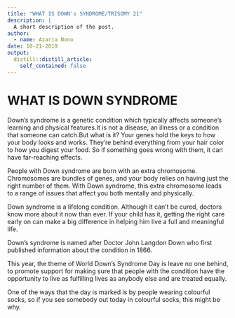 ```yaml
---
title: "WHAT IS DOWN's SYNDROME/TRISOMY 21"
description: |
  A short description of the post.
author:
  - name: Azaria Nono
date: 10-21-2019
output:
  distill::distill_article:
    self_contained: false
---
```

# WHAT IS DOWN SYNDROME

Down's syndrome is a genetic condition which typically affects someone's learning and physical features.It is not a disease, an illness or a condition that someone can catch.But what is it?  Your genes hold the keys to how your body looks and works. They’re behind everything from your hair color to how you digest your food. So if something goes wrong with them, it can have far-reaching effects.

People with Down syndrome are born with an extra chromosome. Chromosomes are bundles of genes, and your body relies on having just the right number of them. With Down syndrome, this extra chromosome leads to a range of issues that affect you both mentally and physically.

Down syndrome is a lifelong condition. Although it can’t be cured, doctors know more about it now than ever. If your child has it, getting the right care early on can make a big difference in helping him live a full and meaningful life. 

Down's syndrome is named after Doctor John Langdon Down who first published information about the condition in 1866.

This year, the theme of World Down's Syndrome Day is leave no one behind, to promote support for making sure that people with the condition have the opportunity to live as fulfilling lives as anybody else and are treated equally.

One of the ways that the day is marked is by people wearing colourful socks, so if you see somebody out today in colourful socks, this might be why.

 
